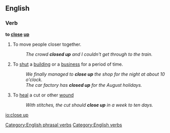 ==English==

===Verb===
'''to [[close]] [[up]]'''

# To move people closer together.
#: ''The crowd '''closed up''' and I couldn't get through to the train.''
# To [[shut]] a [[building]] or a [[business]] for a period of time.
#: ''We finally managed to '''close up''' the shop for the night at about 10 o'clock.''
#: ''The car factory has '''closed up''' for the August holidays.''
# To [[heal]] a cut or other [[wound]]
#: ''With stitches, the cut should '''close up''' in a week to ten days.''

[[Category:English phrasal verbs]]
[[Category:English verbs]]

[[io:close up]]